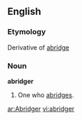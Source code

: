 ==English==

===Etymology===
Derivative of [[abridge]]
===Noun===
'''abridger'''

#One who [[abridge]]s.

[[ar:Abridger]]
[[vi:abridger]]